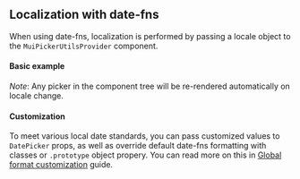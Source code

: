 
<PageMeta title="Date-fns localization - @kathgironpe/material-ui-pickers" />

## Localization with date-fns

When using date-fns, localization is performed by passing a locale object to the `MuiPickerUtilsProvider` component.

<Ad />

#### Basic example

_Note_: Any picker in the component tree will be re-rendered automatically on locale change.

<Example source={DateFnsExample} />

#### Customization

To meet various local date standards, you can pass customized values to `DatePicker` props, as well as override default date-fns formatting with classes or `.prototype` object propery. You can read more on this in [Global format customization](https://material-ui-pickers.dev/guides/formats) guide.

<Example source={DateFnsCustomizedExample} />
